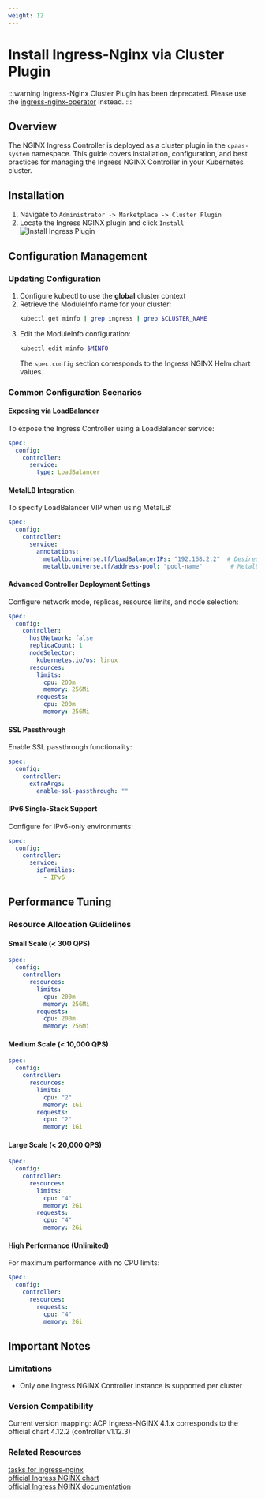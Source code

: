 ```yaml
---
weight: 12
---
```

# Install Ingress-Nginx via Cluster Plugin
:::warning
Ingress-Nginx Cluster Plugin has been deprecated. Please use the [ingress-nginx-operator](./install_ingress_nginx_via_ingress_nginx_operator.mdx) instead.
:::
## Overview
The NGINX Ingress Controller is deployed as a cluster plugin in the `cpaas-system` namespace. This guide covers installation, configuration, and best practices for managing the Ingress NGINX Controller in your Kubernetes cluster.

## Installation
1. Navigate to `Administrator -> Marketplace -> Cluster Plugin`
2. Locate the Ingress NGINX plugin and click `Install`
![Install Ingress Plugin](../assets/ingress-nginx-plugin.png)

## Configuration Management

### Updating Configuration
1. Configure kubectl to use the **global** cluster context
2. Retrieve the ModuleInfo name for your cluster:
   ```bash
   kubectl get minfo | grep ingress | grep $CLUSTER_NAME
   ```
3. Edit the ModuleInfo configuration:
   ```bash
   kubectl edit minfo $MINFO
   ```
   The `spec.config` section corresponds to the Ingress NGINX Helm chart values.

### Common Configuration Scenarios

#### Exposing via LoadBalancer
To expose the Ingress Controller using a LoadBalancer service:
```yaml
spec:
  config:
    controller:
      service:
        type: LoadBalancer
```

#### MetalLB Integration
To specify LoadBalancer VIP when using MetalLB:
```yaml
spec:
  config:
    controller:
      service:
        annotations:
          metallb.universe.tf/loadBalancerIPs: "192.168.2.2"  # Desired VIP
          metallb.universe.tf/address-pool: "pool-name"        # MetalLB address pool
```

#### Advanced Controller Deployment Settings
Configure network mode, replicas, resource limits, and node selection:
```yaml
spec:
  config:
    controller:
      hostNetwork: false
      replicaCount: 1
      nodeSelector:
        kubernetes.io/os: linux
      resources:
        limits:
          cpu: 200m
          memory: 256Mi
        requests:
          cpu: 200m
          memory: 256Mi
```

#### SSL Passthrough
Enable SSL passthrough functionality:
```yaml
spec:
  config:
    controller:
      extraArgs:
        enable-ssl-passthrough: ""
```

#### IPv6 Single-Stack Support
Configure for IPv6-only environments:
```yaml
spec:
  config:
    controller:
      service:
        ipFamilies:
          - IPv6
```

## Performance Tuning

### Resource Allocation Guidelines

#### Small Scale (< 300 QPS)
```yaml
spec:
  config:
    controller:
      resources:
        limits:
          cpu: 200m
          memory: 256Mi
        requests:
          cpu: 200m
          memory: 256Mi
```

#### Medium Scale (< 10,000 QPS)
```yaml
spec:
  config:
    controller:
      resources:
        limits:
          cpu: "2"
          memory: 1Gi
        requests:
          cpu: "2"
          memory: 1Gi
```

#### Large Scale (< 20,000 QPS)
```yaml
spec:
  config:
    controller:
      resources:
        limits:
          cpu: "4"
          memory: 2Gi
        requests:
          cpu: "4"
          memory: 2Gi
```

#### High Performance (Unlimited)
For maximum performance with no CPU limits:
```yaml
spec:
  config:
    controller:
      resources:
        requests:
          cpu: "4"
          memory: 2Gi
```

## Important Notes

### Limitations
- Only one Ingress NGINX Controller instance is supported per cluster

### Version Compatibility
Current version mapping:
ACP Ingress-NGINX 4.1.x corresponds to the official chart 4.12.2 (controller v1.12.3)

### Related Resources
[tasks for ingress-nginx](./tasks_for_ingress_nginx.mdx)  
[official Ingress NGINX chart](https://github.com/kubernetes/ingress-nginx/tree/controller-v1.12.3/charts/ingress-nginx)  
[official Ingress NGINX documentation](https://kubernetes.github.io/ingress-nginx/)  